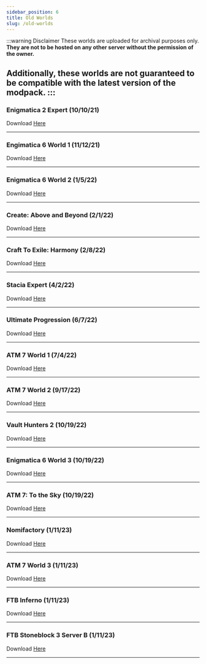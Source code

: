 ```yaml
---
sidebar_position: 6
title: Old Worlds
slug: /old-worlds
---
```


:::warning Disclaimer
These worlds are uploaded for archival purposes only. **They are not to be hosted on any other server without the permission of the owner.**

Additionally, these worlds are not guaranteed to be compatible with the latest version of the modpack.
:::
---

### Enigmatica 2 Expert (10/10/21)
Download [Here](https://1drv.ms/u/s!AjwgqTPBSUsGgvxqJoBf7poTFx3Keg?e=nSHfli)

---
### Engimatica 6 World 1 (11/12/21)
Download [Here](https://1drv.ms/u/s!AjwgqTPBSUsGgvxrD6f3MQZ65TsSbg?e=uQKxZb)

---
### Enigmatica 6 World 2 (1/5/22)
Download [Here](https://1drv.ms/u/s!AjwgqTPBSUsGgvxtMVdS4L8MNrHeag?e=OSeGRa)

---
### Create: Above and Beyond (2/1/22)
Download [Here](https://1drv.ms/u/s!AjwgqTPBSUsGgvxsHZ4K_UX1mKoh2A?e=pDD2mL)

---
### Craft To Exile: Harmony (2/8/22)
Download [Here](https://1drv.ms/u/s!AjwgqTPBSUsGgv0C4l9vC_gUP3pWIQ?e=VSPTJ9)

---
### Stacia Expert (4/2/22)
Download [Here](https://1drv.ms/u/s!AjwgqTPBSUsGgv0AjmspzR75eqYCSw?e=OQhOeh)

---
### Ultimate Progression (6/7/22)
Download [Here](https://1drv.ms/u/s!AjwgqTPBSUsGgvxwhUIv7xcWOGx_HA?e=t7it6A)

---
### ATM 7 World 1 (7/4/22)
Download [Here](https://1drv.ms/u/s!AjwgqTPBSUsGgvx3QNqEwQcSWDuTCw?e=dxThy0)

---
### ATM 7 World 2 (9/17/22)
Download [Here](https://1drv.ms/u/s!AjwgqTPBSUsGgv0BHrsgUkf7_O_g9g?e=hGgHBq)

---
### Vault Hunters 2 (10/19/22)
Download [Here](https://1drv.ms/u/s!AjwgqTPBSUsGgv0U4LNy5uoscGM3vg?e=4A0YmL)

---
### Enigmatica 6 World 3 (10/19/22)
Download [Here](https://1drv.ms/u/s!AjwgqTPBSUsGgv0T2dCbxwspsmJIJg?e=lzzs6D)

---
### ATM 7: To the Sky (10/19/22)
Download [Here](https://1drv.ms/u/s!AjwgqTPBSUsGgv0Q2HlGTmOwOAFsNw?e=O2g4hP)

---
### Nomifactory (1/11/23)
Download [Here](https://1drv.ms/u/s!AjwgqTPBSUsGgv0Yiw7Ibbi4JcC0lQ?e=vcUXum)

---
### ATM 7 World 3 (1/11/23)
Download [Here](https://1drv.ms/u/s!AjwgqTPBSUsGgv0abMDOSVrRHwuHAQ?e=AYbhYx)

---
### FTB Inferno (1/11/23)
Download [Here](https://1drv.ms/u/s!AjwgqTPBSUsGgv0XMZXDh9_9lJ-WKQ?e=RF1eBQ)

---
### FTB Stoneblock 3 Server B (1/11/23)
Download [Here](https://1drv.ms/u/s!AjwgqTPBSUsGgv0Zzh-AAc75SHhwzg?e=Dap1hd)

---